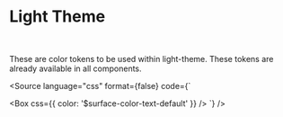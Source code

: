 

<Meta title="Foundations/Colors/Theme/Light" />

# Light Theme

<br />

These are color tokens to be used within light-theme. These tokens are already available in all components.

<Source
  language="css"
  format={false}
  code={`

<Box css={{ color: '$surface-color-text-default' }} /> `} />
<ColorsGrid tokens={light} />
